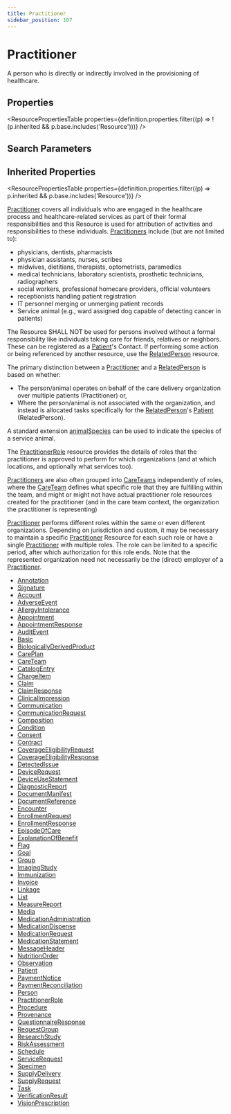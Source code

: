 ```yaml
---
title: Practitioner
sidebar_position: 107
---
```


# Practitioner

A person who is directly or indirectly involved in the provisioning of healthcare.

<Tabs queryString="section">
<TabItem value="schema" label="Schema" default>


## Properties


<ResourcePropertiesTable properties={definition.properties.filter((p) => !(p.inherited && p.base.includes('Resource')))} />

## Search Parameters

<SearchParamsTable searchParams={definition.searchParameters} />

## Inherited Properties

<ResourcePropertiesTable properties={definition.properties.filter((p) => p.inherited && p.base.includes('Resource'))} />

</TabItem>
  <TabItem value="usage" label="Usage">
    <div> <a name="scope"></a>  <p> <a href="/docs/api/fhir/resources/practitioner">Practitioner</a> covers all individuals who are engaged in the healthcare process and healthcare-related services as part of their formal  responsibilities and this Resource is used for attribution of activities and responsibilities to these individuals.  <a href="/docs/api/fhir/resources/practitioner">Practitioners</a> include (but are not limited to): </p> <ul> <li>physicians,&nbsp;dentists,&nbsp;pharmacists</li> <li>physician assistants,&nbsp;nurses, scribes</li> <li>midwives,&nbsp;dietitians,&nbsp;therapists,&nbsp;optometrists, paramedics</li> <li>medical technicians,&nbsp;laboratory scientists, prosthetic technicians, radiographers</li> <li>social workers, professional homecare providers, official volunteers</li> <li>receptionists handling patient registration</li> <li>IT personnel merging or unmerging patient records</li> <li>Service animal (e.g., ward assigned dog capable of detecting cancer in patients)</li> </ul> </div>
    </TabItem>
  <TabItem value="relationships" label="Relationships">
    <div> <a name="bnr"></a>  <p> The Resource SHALL NOT be used for persons involved without a formal responsibility like individuals taking care for friends,  relatives or neighbors. These can be registered as a <a href="/docs/api/fhir/resources/patient">Patient</a>'s Contact.  If performing some action or being referenced by another resource, use the <a href="/docs/api/fhir/resources/relatedperson">RelatedPerson</a> resource. </p> <p>  The primary distinction between a <a href="/docs/api/fhir/resources/practitioner">Practitioner</a> and a <a href="/docs/api/fhir/resources/relatedperson">RelatedPerson</a> is based on whether: </p> <ul> <li>  The person/animal operates on behalf of the care delivery organization over multiple patients (Practitioner) or, </li> <li>  Where the person/animal is not associated with the organization, and instead is  allocated tasks specifically for the <a href="/docs/api/fhir/resources/relatedperson">RelatedPerson</a>'s <a href="/docs/api/fhir/resources/patient">Patient</a> (RelatedPerson). </li> </ul> <p>  A standard extension <a href="https://www.hl7.org/fhir/extension-practitioner-animalspecies.html">animalSpecies</a> can be used to indicate the species of a service animal. </p> <p>   The <a href="/docs/api/fhir/resources/practitionerrole">PractitionerRole</a> resource provides the details of roles that the practitioner    is approved to perform for which organizations (and at which locations, and optionally what services too). </p> <p>   <a href="/docs/api/fhir/resources/practitioner">Practitioners</a> are also often grouped into <a href="/docs/api/fhir/resources/careteam">CareTeams</a> independently of roles, where the <a href="/docs/api/fhir/resources/careteam">CareTeam</a>   defines what specific role that they are fulfilling within the team, and might or might not have actual practitioner role resources   created for the practitioner (and in the care team context, the organization the practitioner is representing) </p> </div>
    </TabItem>
  <TabItem value="backgroundAndContext" label="Background and Context">
    <div> <a name="bnc"></a>  <p> <a href="/docs/api/fhir/resources/practitioner">Practitioner</a> performs different roles within the same or even different organizations. Depending on jurisdiction and custom,  it may be necessary to maintain a specific <a href="/docs/api/fhir/resources/practitioner">Practitioner</a> Resource for each such role or have a single <a href="/docs/api/fhir/resources/practitioner">Practitioner</a> with multiple roles. The role can be limited to a specific period, after which authorization for this role ends. Note that the represented organization need not necessarily be the (direct) employer of a <a href="/docs/api/fhir/resources/practitioner">Practitioner</a>. </p> </div>
    </TabItem>
  <TabItem value="referencedBy" label="Referenced By">
    <ul><li><a href="https://www.hl7.org/fhir/datatypes.html#Annotation">Annotation</a></li>
<li><a href="https://www.hl7.org/fhir/datatypes.html#Signature">Signature</a></li>
<li><a href="/docs/api/fhir/resources/account">Account</a></li>
<li><a href="/docs/api/fhir/resources/adverseevent">AdverseEvent</a></li>
<li><a href="/docs/api/fhir/resources/allergyintolerance">AllergyIntolerance</a></li>
<li><a href="/docs/api/fhir/resources/appointment">Appointment</a></li>
<li><a href="/docs/api/fhir/resources/appointmentresponse">AppointmentResponse</a></li>
<li><a href="/docs/api/fhir/resources/auditevent">AuditEvent</a></li>
<li><a href="/docs/api/fhir/resources/basic">Basic</a></li>
<li><a href="/docs/api/fhir/resources/biologicallyderivedproduct">BiologicallyDerivedProduct</a></li>
<li><a href="/docs/api/fhir/resources/careplan">CarePlan</a></li>
<li><a href="/docs/api/fhir/resources/careteam">CareTeam</a></li>
<li><a href="/docs/api/fhir/resources/catalogentry">CatalogEntry</a></li>
<li><a href="/docs/api/fhir/resources/chargeitem">ChargeItem</a></li>
<li><a href="/docs/api/fhir/resources/claim">Claim</a></li>
<li><a href="/docs/api/fhir/resources/claimresponse">ClaimResponse</a></li>
<li><a href="/docs/api/fhir/resources/clinicalimpression">ClinicalImpression</a></li>
<li><a href="/docs/api/fhir/resources/communication">Communication</a></li>
<li><a href="/docs/api/fhir/resources/communicationrequest">CommunicationRequest</a></li>
<li><a href="/docs/api/fhir/resources/composition">Composition</a></li>
<li><a href="/docs/api/fhir/resources/condition">Condition</a></li>
<li><a href="/docs/api/fhir/resources/consent">Consent</a></li>
<li><a href="/docs/api/fhir/resources/contract">Contract</a></li>
<li><a href="/docs/api/fhir/resources/coverageeligibilityrequest">CoverageEligibilityRequest</a></li>
<li><a href="/docs/api/fhir/resources/coverageeligibilityresponse">CoverageEligibilityResponse</a></li>
<li><a href="/docs/api/fhir/resources/detectedissue">DetectedIssue</a></li>
<li><a href="/docs/api/fhir/resources/devicerequest">DeviceRequest</a></li>
<li><a href="/docs/api/fhir/resources/deviceusestatement">DeviceUseStatement</a></li>
<li><a href="/docs/api/fhir/resources/diagnosticreport">DiagnosticReport</a></li>
<li><a href="/docs/api/fhir/resources/documentmanifest">DocumentManifest</a></li>
<li><a href="/docs/api/fhir/resources/documentreference">DocumentReference</a></li>
<li><a href="/docs/api/fhir/resources/encounter">Encounter</a></li>
<li><a href="/docs/api/fhir/resources/enrollmentrequest">EnrollmentRequest</a></li>
<li><a href="/docs/api/fhir/resources/enrollmentresponse">EnrollmentResponse</a></li>
<li><a href="/docs/api/fhir/resources/episodeofcare">EpisodeOfCare</a></li>
<li><a href="/docs/api/fhir/resources/explanationofbenefit">ExplanationOfBenefit</a></li>
<li><a href="/docs/api/fhir/resources/flag">Flag</a></li>
<li><a href="/docs/api/fhir/resources/goal">Goal</a></li>
<li><a href="/docs/api/fhir/resources/group">Group</a></li>
<li><a href="/docs/api/fhir/resources/imagingstudy">ImagingStudy</a></li>
<li><a href="/docs/api/fhir/resources/immunization">Immunization</a></li>
<li><a href="/docs/api/fhir/resources/invoice">Invoice</a></li>
<li><a href="/docs/api/fhir/resources/linkage">Linkage</a></li>
<li><a href="/docs/api/fhir/resources/list">List</a></li>
<li><a href="/docs/api/fhir/resources/measurereport">MeasureReport</a></li>
<li><a href="/docs/api/fhir/resources/media">Media</a></li>
<li><a href="/docs/api/fhir/resources/medicationadministration">MedicationAdministration</a></li>
<li><a href="/docs/api/fhir/resources/medicationdispense">MedicationDispense</a></li>
<li><a href="/docs/api/fhir/resources/medicationrequest">MedicationRequest</a></li>
<li><a href="/docs/api/fhir/resources/medicationstatement">MedicationStatement</a></li>
<li><a href="/docs/api/fhir/resources/messageheader">MessageHeader</a></li>
<li><a href="/docs/api/fhir/resources/nutritionorder">NutritionOrder</a></li>
<li><a href="/docs/api/fhir/resources/observation">Observation</a></li>
<li><a href="/docs/api/fhir/resources/patient">Patient</a></li>
<li><a href="/docs/api/fhir/resources/paymentnotice">PaymentNotice</a></li>
<li><a href="/docs/api/fhir/resources/paymentreconciliation">PaymentReconciliation</a></li>
<li><a href="/docs/api/fhir/resources/person">Person</a></li>
<li><a href="/docs/api/fhir/resources/practitionerrole">PractitionerRole</a></li>
<li><a href="/docs/api/fhir/resources/procedure">Procedure</a></li>
<li><a href="/docs/api/fhir/resources/provenance">Provenance</a></li>
<li><a href="/docs/api/fhir/resources/questionnaireresponse">QuestionnaireResponse</a></li>
<li><a href="/docs/api/fhir/resources/requestgroup">RequestGroup</a></li>
<li><a href="/docs/api/fhir/resources/researchstudy">ResearchStudy</a></li>
<li><a href="/docs/api/fhir/resources/riskassessment">RiskAssessment</a></li>
<li><a href="/docs/api/fhir/resources/schedule">Schedule</a></li>
<li><a href="/docs/api/fhir/resources/servicerequest">ServiceRequest</a></li>
<li><a href="/docs/api/fhir/resources/specimen">Specimen</a></li>
<li><a href="/docs/api/fhir/resources/supplydelivery">SupplyDelivery</a></li>
<li><a href="/docs/api/fhir/resources/supplyrequest">SupplyRequest</a></li>
<li><a href="/docs/api/fhir/resources/task">Task</a></li>
<li><a href="/docs/api/fhir/resources/verificationresult">VerificationResult</a></li>
<li><a href="/docs/api/fhir/resources/visionprescription">VisionPrescription</a></li></ul>
    </TabItem>

</Tabs>
